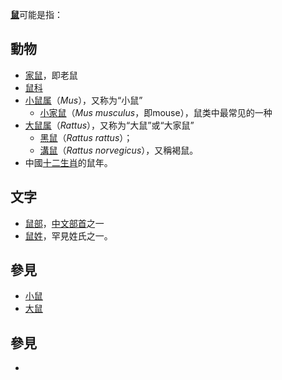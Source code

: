 '''[[鼠|鼠]]'''可能是指：

== 動物 ==
* [[家鼠|家鼠]]，即老鼠
* [[鼠科|鼠科]]
* [[小鼠属|小鼠属]]（''Mus''），又称为“小鼠”
** [[小家鼠|小家鼠]]（''Mus musculus''，即mouse），鼠类中最常见的一种
* [[大鼠属|大鼠属]]（''Rattus''），又称为“大鼠”或“大家鼠”
** [[黑鼠|黑鼠]]（''Rattus rattus''）；
** [[溝鼠|溝鼠]]（''Rattus norvegicus''），又稱褐鼠。
* 中國[[十二生肖|十二生肖]]的鼠年。

== 文字 ==
* [[鼠部|鼠部]]，[[中文|中文]][[部首|部首]]之一
* [[鼠姓|鼠姓]]，罕見姓氏之一。

== 參見 ==
* [[小鼠|小鼠]]
* [[大鼠|大鼠]]

== 參見 ==
* {{Lookfrom|鼠}}

{{disambig|SH|cat=一字消歧義}}